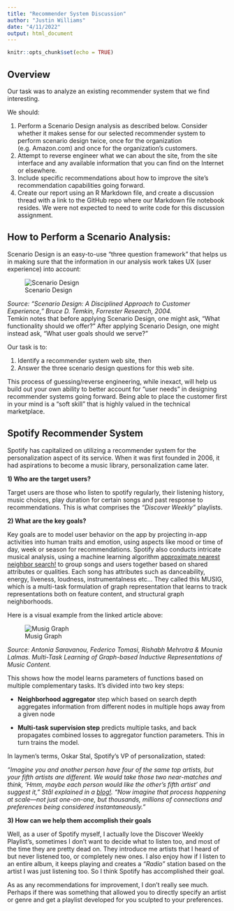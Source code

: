 ```yaml
---
title: "Recommender System Discussion"
author: "Justin Williams"
date: "4/11/2022"
output: html_document
---
```


```r
knitr::opts_chunk$set(echo = TRUE)
```

## Overview

Our task was to analyze an existing recommender system that we find interesting.  

We should:

  1. Perform a Scenario Design analysis as described below.  Consider whether it makes sense for our selected recommender system to perform scenario design twice, once for the organization (e.g. Amazon.com) and once for the organization's customers.
  2. Attempt to reverse engineer what we can about the site, from the site interface and any available information that you can find on the Internet or elsewhere.
  3. Include specific recommendations about how to improve the site's recommendation capabilities going forward. 
  4. Create our report using an R Markdown file, and create a discussion thread with a link to the GitHub repo where our Markdown file notebook resides.  We were not expected to need to write code for this discussion assignment.

## How to Perform a Scenario Analysis:

Scenario Design is an easy-to-use “three question framework” that helps us in making sure that the information in our analysis work takes UX (user experience) into account:

![Scenario Design](./images/ScenarioDesign.png)

*Source: “Scenario Design:  A Disciplined Approach to Customer Experience,” Bruce D. Temkin, Forrester Research, 2004.*  
Temkin notes that before applying Scenario Design, one might ask, “What functionality should we offer?”  After applying Scenario Design, one might instead ask, “What user goals should we serve?”

Our task is to:

  1. Identify a recommender system web site, then
  2. Answer the three scenario design questions for this web site.
  
This process of guessing/reverse engineering, while inexact, will help us build out your own ability to better account for “user needs” in designing recommender systems going forward.  Being able to place the customer first in your mind is a “soft skill” that is highly valued in the technical marketplace.

## Spotify Recommender System

Spotify has capitalized on utilizing a recommender system for the personalization aspect of its service. When it was first founded in 2006, it had aspirations to become a music library, personalization came later. 

  **1) Who are the target users?**
  
  Target users are those who listen to spotify regularly, their listening history, music choices, play duration for certain songs and past response to recommendations. This is what comprises the *"Discover Weekly"* playlists. 

  **2) What are the key goals?**
  
  Key goals are to model user behavior on the app by projecting in-app activities into human traits and emotion, using aspects like mood or time of day, week or season for recommendations. Spotify also conducts intricate musical analysis, using a machine learning algorithm [approximate nearest neighbor search!](https://research.atspotify.com/multi-task-learning-of-graph-based-inductive-representations-of-music-content/) to group songs and users together based on shared attributes or qualities. Each song has attributes such as danceability, energy, liveness, loudness, instrumentalness etc... They called this MUSIG, which is a multi-task formulation of graph representation that learns to track representations both on feature content, and structural graph neighborhoods.
  
Here is a visual example from the linked article above:

![Musig Graph](./images/MUSIG-graph.png)

*Source: Antonia Saravanou, Federico Tomasi, Rishabh Mehrotra & Mounia Lalmas. Multi-Task Learning of Graph-based Inductive Representations of Music Content.*

This shows how the model learns parameters of functions based on multiple complementary tasks. It's divided into two key steps:

-   **Neighborhood aggregator** step which based on search depth aggregates information from different nodes in multiple hops away from a given node

-   **Multi-task supervision step** predicts multiple tasks, and back propagates combined losses to aggregator function parameters. This in turn trains the model.

In laymen's terms, Oskar Stal, Spotify's VP of personalization, stated:

*“Imagine you and another person have four of the same top artists, but your fifth artists are different. We would take those two near-matches and think, ‘Hmm, maybe each person would like the other’s fifth artist’ and suggest it,” Stål explained in a [blog!](https://newsroom.spotify.com/2021-10-13/adding-that-extra-you-to-your-discovery-oskar-stal-spotify-vice-president-of-personalization-explains-how-it-works/). “Now imagine that process happening at scale—not just one-on-one, but thousands, millions of connections and preferences being considered instantaneously.”*
  
  
  **3) How can we help them accomplish their goals**
  
Well, as a user of Spotify myself, I actually love the Discover Weekly Playlist's, sometimes I don't want to decide what to listen too, and most of the time they are pretty dead on. They introduce me artists that I heard of but never listened too, or completely new ones. I also enjoy how if I listen to an entire album, it keeps playing and creates a *"Radio"* station based on the artist I was just listening too. So I think Spotify has accomplished their goal. 

As as any recommendations for improvement, I don't really see much. Perhaps if there was something that allowed you to directly specify an artist or genre and get a playlist developed for you sculpted to your preferences.


